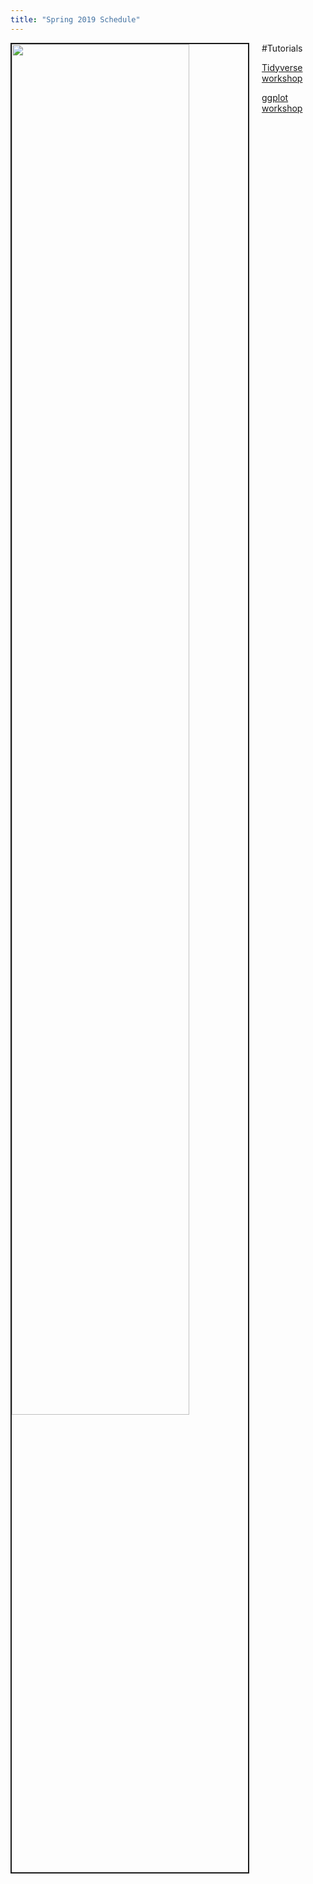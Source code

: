 ---
title: "Spring 2019 Schedule"
---

<img src= "images/R_schedule_9Jan19.jpg" style="width:75%; border:2px solid; margin-right: 20px" align= "left"> 

#Tutorials

[Tidyverse workshop](tutorials/tidyverse_tutorial.html)

[ggplot workshop](tutorials/ggplot_workshop.html)

